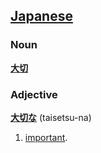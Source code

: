 ==[[Japanese]]==
===Noun===
'''[[大]][[切]]'''

===Adjective===
'''[[大]][[切]]な''' (taisetsu-na)

# [[important]].